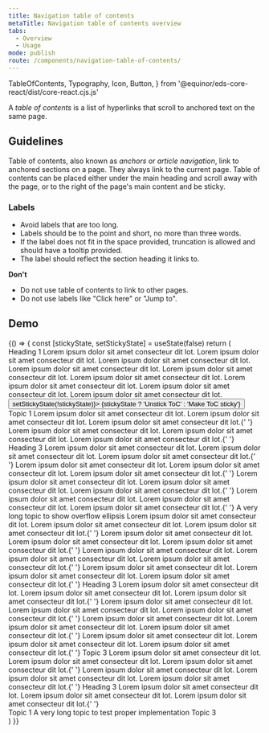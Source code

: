 ```yaml
---
title: Navigation table of contents
metaTitle: Navigation table of contents overview
tabs:
  - Overview
  - Usage
mode: publish
route: /components/navigation-table-of-contents/
---
```


  TableOfContents,
  Typography,
  Icon,
  Button,
} from '@equinor/eds-core-react/dist/core-react.cjs.js'

A _table of contents_ is a list of hyperlinks that scroll to anchored text on the same page.

<!--One to two sentences as an introduction to the component-->

## Guidelines

<!--List how to use it, sizes, widths, grid interactions, color allowances -->

Table of contents, also known as _anchors_ or _article navigation_, link to anchored sections on a page. They always link to the current page. Table of contents can be placed either under the main heading and scroll away with the page, or to the right of the page's main content and be sticky.

### Labels

- Avoid labels that are too long.
- Labels should be to the point and short, no more than three words.
- If the label does not fit in the space provided, truncation is allowed and should have a tooltip provided.
- The label should reflect the section heading it links to.

**Don't**

<!--Bullet point list if needed -->

- Do not use table of contents to link to other pages.
- Do not use labels like "Click here" or "Jump to".

<FigmaImage
  url="https://www.figma.com/file/0bGXR2sCwMVSDNyyzu5BXrO5/Desktop-UI?node-id=1687%3A448"
  alt="Figma design of table of content"
/>

## Demo

<Playground>
  {() => {
    const [stickyState, setStickyState] = useState(false)
    return (
      <div
        style={{
          margin: '32px',
          display: 'grid',
          gridGap: '2rem',
          gridTemplateColumns: 'auto 14rem',
        }}
      >
        <main>
          <article>
            <Typography variant="h1">Heading 1</Typography>
            <Typography variant="body_long">
              Lorem ipsum dolor sit amet consecteur dit lot. Lorem ipsum dolor
              sit amet consecteur dit lot. Lorem ipsum dolor sit amet consecteur
              dit lot.
            </Typography>
            <Typography variant="body_long">
              Lorem ipsum dolor sit amet consecteur dit lot. Lorem ipsum dolor
              sit amet consecteur dit lot. Lorem ipsum dolor sit amet consecteur
              dit lot.
            </Typography>
            <Typography variant="body_long">
              Lorem ipsum dolor sit amet consecteur dit lot. Lorem ipsum dolor
              sit amet consecteur dit lot. Lorem ipsum dolor sit amet consecteur
              dit lot.
            </Typography>
            <div style={{ width: '15rem', margin: '1rem 0' }}>
              <Button onClick={() => setStickyState(!stickyState)}>
                {stickyState ? 'Unstick ToC' : 'Make ToC sticky'}
              </Button>
            </div>
            <Typography variant="h2" id="sub-section-one">
              Topic 1
            </Typography>
            <Typography variant="body_long">
              Lorem ipsum dolor sit amet consecteur dit lot. Lorem ipsum dolor
              sit amet consecteur dit lot. Lorem ipsum dolor sit amet consecteur
              dit lot.{' '}
            </Typography>
            <Typography variant="body_long">
              Lorem ipsum dolor sit amet consecteur dit lot. Lorem ipsum dolor
              sit amet consecteur dit lot. Lorem ipsum dolor sit amet consecteur
              dit lot.{' '}
            </Typography>
            <Typography variant="h3">Heading 3</Typography>
            <Typography variant="body_long">
              Lorem ipsum dolor sit amet consecteur dit lot. Lorem ipsum dolor
              sit amet consecteur dit lot. Lorem ipsum dolor sit amet consecteur
              dit lot.{' '}
            </Typography>
            <Typography variant="body_long">
              Lorem ipsum dolor sit amet consecteur dit lot. Lorem ipsum dolor
              sit amet consecteur dit lot. Lorem ipsum dolor sit amet consecteur
              dit lot.{' '}
            </Typography>
            <Typography variant="body_long">
              Lorem ipsum dolor sit amet consecteur dit lot. Lorem ipsum dolor
              sit amet consecteur dit lot. Lorem ipsum dolor sit amet consecteur
              dit lot.{' '}
            </Typography>
            <Typography variant="body_long">
              Lorem ipsum dolor sit amet consecteur dit lot. Lorem ipsum dolor
              sit amet consecteur dit lot. Lorem ipsum dolor sit amet consecteur
              dit lot.{' '}
            </Typography>
            <Typography variant="h2" id="sub-section-two">
              A very long topic to show overflow ellipsis
            </Typography>
            <Typography variant="body_long">
              Lorem ipsum dolor sit amet consecteur dit lot. Lorem ipsum dolor
              sit amet consecteur dit lot. Lorem ipsum dolor sit amet consecteur
              dit lot.{' '}
            </Typography>
            <Typography variant="body_long">
              Lorem ipsum dolor sit amet consecteur dit lot. Lorem ipsum dolor
              sit amet consecteur dit lot. Lorem ipsum dolor sit amet consecteur
              dit lot.{' '}
            </Typography>
            <Typography variant="body_long">
              Lorem ipsum dolor sit amet consecteur dit lot. Lorem ipsum dolor
              sit amet consecteur dit lot. Lorem ipsum dolor sit amet consecteur
              dit lot.{' '}
            </Typography>
            <Typography variant="body_long">
              Lorem ipsum dolor sit amet consecteur dit lot. Lorem ipsum dolor
              sit amet consecteur dit lot. Lorem ipsum dolor sit amet consecteur
              dit lot.{' '}
            </Typography>
            <Typography variant="h3">Heading 3</Typography>
            <Typography variant="body_long">
              Lorem ipsum dolor sit amet consecteur dit lot. Lorem ipsum dolor
              sit amet consecteur dit lot. Lorem ipsum dolor sit amet consecteur
              dit lot.{' '}
            </Typography>
            <Typography variant="body_long">
              Lorem ipsum dolor sit amet consecteur dit lot. Lorem ipsum dolor
              sit amet consecteur dit lot. Lorem ipsum dolor sit amet consecteur
              dit lot.{' '}
            </Typography>
            <Typography variant="body_long">
              Lorem ipsum dolor sit amet consecteur dit lot. Lorem ipsum dolor
              sit amet consecteur dit lot. Lorem ipsum dolor sit amet consecteur
              dit lot.{' '}
            </Typography>
            <Typography variant="body_long">
              Lorem ipsum dolor sit amet consecteur dit lot. Lorem ipsum dolor
              sit amet consecteur dit lot. Lorem ipsum dolor sit amet consecteur
              dit lot.{' '}
            </Typography>
            <Typography variant="h2" id="sub-section-three">
              Topic 3
            </Typography>
            <Typography variant="body_long">
              Lorem ipsum dolor sit amet consecteur dit lot. Lorem ipsum dolor
              sit amet consecteur dit lot. Lorem ipsum dolor sit amet consecteur
              dit lot.{' '}
            </Typography>
            <Typography variant="body_long">
              Lorem ipsum dolor sit amet consecteur dit lot. Lorem ipsum dolor
              sit amet consecteur dit lot. Lorem ipsum dolor sit amet consecteur
              dit lot.{' '}
            </Typography>
            <Typography variant="h3">Heading 3</Typography>
            <Typography variant="body_long">
              Lorem ipsum dolor sit amet consecteur dit lot. Lorem ipsum dolor
              sit amet consecteur dit lot. Lorem ipsum dolor sit amet consecteur
              dit lot.{' '}
            </Typography>
          </article>
        </main>
        <aside>
          <TableOfContents sticky={stickyState} label="Important topics">
            <TableOfContents.LinkItem>
              <Typography variant="body_short" link href="#sub-section-one">
                <Icon name="subdirectory_arrow_right" size={16} />
                <span>Topic 1</span>
              </Typography>
            </TableOfContents.LinkItem>
            <TableOfContents.LinkItem title="A very long topic to test proper implementation">
              <Typography variant="body_short" link href="#sub-section-two">
                <Icon name="subdirectory_arrow_right" size={16} />
                <span>A very long topic to test proper implementation</span>
              </Typography>
            </TableOfContents.LinkItem>
            <TableOfContents.LinkItem>
              <Typography variant="body_short" link href="#sub-section-three">
                <Icon name="subdirectory_arrow_right" size={16} />
                <span>Topic 3</span>
              </Typography>
            </TableOfContents.LinkItem>
          </TableOfContents>
        </aside>
      </div>
    )
  }}
</Playground>
